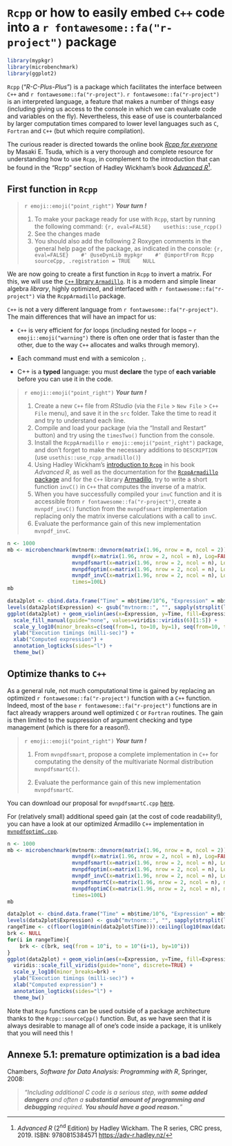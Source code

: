 
# `Rcpp` or how to easily embed `C++` code into a `r fontawesome::fa("r-project")` package

```r
library(mypkgr)
library(microbenchmark)
library(ggplot2)
```

`Rcpp` ("*R-C-Plus-Plus*") is a package which facilitates the interface between `C++` and `r fontawesome::fa("r-project")`. `r fontawesome::fa("r-project")` is an interpreted language, a feature that makes a number of things easy (including giving us access to the console in which we can evaluate code and variables on the fly). Nevertheless, this ease of use is counterbalanced by larger computation times compared to lower level languages such as `C`, `Fortran` and `C++` (but which require compilation).

The curious reader is directed towards the online book [*Rcpp for everyone*](https://teuder.github.io/rcpp4everyone_en/) by Masaki E. Tsuda, which is a very thorough and complete resource for understanding how to use `Rcpp`, in complement to the introduction that can be found in the "Rcpp" section of Hadley Wickham's book [*Advanced R*](https://adv-r.hadley.nz/Rcpp.html)[^2].

[^2]: *Advanced R* (2^nd^ Edition) by Hadley Wickham. The R series, CRC press, 2019. ISBN: 9780815384571 [https://adv-r.hadley.nz/](https://adv-r.hadley.nz/)

## First function in `Rcpp`

> `r emoji::emoji("point_right")` ***Your turn !*** 
>
> 1. To make your package ready for use with `Rcpp`, start by running the following command:
>    ```{r, eval=FALSE}
>    usethis::use_rcpp()
>    ```
> 2. See the changes made 
> 3. You should also add the following 2 Roxygen comments in the general help page of the package, as indicated in the console:
>    ```{r, eval=FALSE}
>    #' @useDynLib mypkgr
>    #' @importFrom Rcpp sourceCpp, .registration = TRUE
>    NULL
>    ```

We are now going to create a first function in `Rcpp` to invert a matrix. For this, we will use the [`C++` library `Armadillo`](https://arma.sourceforge.net/docs.html). It is a modern and simple linear algebra *library*, highly optimized, and interfaced with `r fontawesome::fa("r-project")` via the `RcppArmadillo` package.

`C++` is not a very different language from `r fontawesome::fa("r-project")`. The main differences that will have an impact for us:
  
  - `C++` is very efficient for *for* loops (including nested for loops -- `r emoji::emoji("warning")` there is often one order that is faster than the other, due to the way `C++` allocates and walks through memory).
  
  - Each command must end with a semicolon `;`.
  
  - C++ is a **typed** language: you must **declare** the type of **each variable** before you can use it in the code.


> `r emoji::emoji("point_right")` ***Your turn !*** 
> 
> 1. Create a new `C++` file from *RStudio* (via the `File` > `New File` > `C++ File` menu), and save it in the `src` folder. Take the time to read it and try to understand each line.
> 2. Compile and load your package (via the "Install and Restart" button) and try using the `timesTwo()` function from the console.
> 3. Install the `RcppArmadillo` `r emoji::emoji("point_right")` package, and don't forget to make the necessary additions to `DESCRIPTION` (use `usethis::use_rcpp_armadillo()`)
> 4. Using Hadley Wickham's [introduction to `Rcpp`](https://adv-r.hadley.nz/Rcpp.html#rcpp-intro) in his book *Advanced R*, as well as the documentation for the [`RcppArmadillo` package](https://gallery.rcpp.org/articles/armadillo-eigenvalues/) and for the `C++` library [Armadillo](https://arma.sourceforge.net/docs.html), try to write a short function `invC()` in `C++` that computes the inverse of a matrix.
> 5. When you have successfully compiled your `invC` function and it is accessible from `r fontawesome::fa("r-project")`, create a `mvnpdf_invC()` function from the `mvnpdfsmart` implementation replacing only the matrix inverse calculations with a call to `invC`.
> 6. Evaluate the performance gain of this new implementation `mvnpdf_invC`.

```r
n <- 1000
mb <- microbenchmark(mvtnorm::dmvnorm(matrix(1.96, nrow = n, ncol = 2)),
                     mvnpdf(x=matrix(1.96, nrow = 2, ncol = n), Log=FALSE),
                     mvnpdfsmart(x=matrix(1.96, nrow = 2, ncol = n), Log=FALSE),
                     mvnpdfoptim(x=matrix(1.96, nrow = 2, ncol = n), Log=FALSE),
                     mvnpdf_invC(x=matrix(1.96, nrow = 2, ncol = n), Log=FALSE),
                     times=100L)
mb
```

```r
data2plot <- cbind.data.frame("Time" = mb$time/10^6, "Expression" = mb$expr)
levels(data2plot$Expression) <- gsub("mvtnorm::", "", sapply(strsplit(levels(data2plot$Expression), "(", fixed=T), "[", 1))
ggplot(data2plot) + geom_violin(aes(x=Expression, y=Time, fill=Expression), alpha=0.8)  +
  scale_fill_manual(guide="none", values=viridis::viridis(6)[1:5]) + 
  scale_y_log10(minor_breaks=c(seq(from=1, to=10, by=1), seq(from=10, to=100, by=10))) + 
  ylab("Execution timings (milli-sec)") +
  xlab("Computed expression") +
  annotation_logticks(sides="l") +
  theme_bw()
```



## Optimize thanks to `C++`

As a general rule, not much computational time is gained by replacing an optimized `r fontawesome::fa("r-project")` function with a `C++` function. Indeed, most of the `base` `r fontawesome::fa("r-project")` functions are in fact already wrappers around well optimized `C` or `Fortran` routines. The gain is then limited to the suppression of argument checking and type management (which is there for a reason!).

> `r emoji::emoji("point_right")` ***Your turn !*** 
>
>  1. From `mvnpdfsmart`, propose a complete implementation in `C++` for computating the density of the multivariate Normal distribution `mvnpdfsmartC()`.
> 
>  2. Evaluate the performance gain of this new implementation `mvnpdfsmartC`.


You can download our proposal for `mvnpdfsmartC.cpp` [here](https://endeavr.borishejblum.science/endeavR_files/mvnpdfsmartC.cpp).

For (relatively small) additional speed gain (at the cost of code readability!), you can have a look at our optimized Armadillo `C++` implementation in [`mvnpdfoptimC.cpp`](https://endeavr.borishejblum.science/endeavR_files/mvnpdfoptimC.cpp).

```r
n <- 1000
mb <- microbenchmark(mvtnorm::dmvnorm(matrix(1.96, nrow = n, ncol = 2)),
                     mvnpdf(x=matrix(1.96, nrow = 2, ncol = n), Log=FALSE),
                     mvnpdfsmart(x=matrix(1.96, nrow = 2, ncol = n), Log=FALSE),
                     mvnpdfoptim(x=matrix(1.96, nrow = 2, ncol = n), Log=FALSE),
                     mvnpdf_invC(x=matrix(1.96, nrow = 2, ncol = n), Log=FALSE),
                     mvnpdfsmartC(x=matrix(1.96, nrow = 2, ncol = n), mean = rep(0, 2), varcovM = diag(2), Log=FALSE),
                     mvnpdfoptimC(x=matrix(1.96, nrow = 2, ncol = n), mean = rep(0, 2), varcovM = diag(2), Log=FALSE),
                     times=100L)
mb
```

```r
data2plot <- cbind.data.frame("Time" = mb$time/10^6, "Expression" = mb$expr)
levels(data2plot$Expression) <- gsub("mvtnorm::", "", sapply(strsplit(levels(data2plot$Expression), "(", fixed=T), "[", 1))
rangeTime <- c(floor(log10(min(data2plot$Time))):ceiling(log10(max(data2plot$Time))))
brk <- NULL
for(i in rangeTime){
    brk <- c(brk, seq(from = 10^i, to = 10^(i+1), by=10^i))
}
ggplot(data2plot) + geom_violin(aes(x=Expression, y=Time, fill=Expression), alpha=0.8)  +
  viridis::scale_fill_viridis(guide="none", discrete=TRUE) + 
  scale_y_log10(minor_breaks=brk) + 
  ylab("Execution timings (milli-sec)") +
  xlab("Computed expression") +
  annotation_logticks(sides="l") +
  theme_bw() 
```

Note that `Rcpp` functions can be used outside of a package architecture thanks to the `Rcpp::sourceCpp()` function. But, as we have seen that it is always desirable to manage all of one's code inside a package, it is unlikely that you will need this !

## Annexe 5.1: premature optimization is a bad idea {-}

Chambers, *Software for Data Analysis: Programming with R*, Springer, 2008:

> *"Including additional C code is a serious step, with **some added dangers** and often a **substantial amount of programming and debugging** required. **You should have a good reason.**"*
